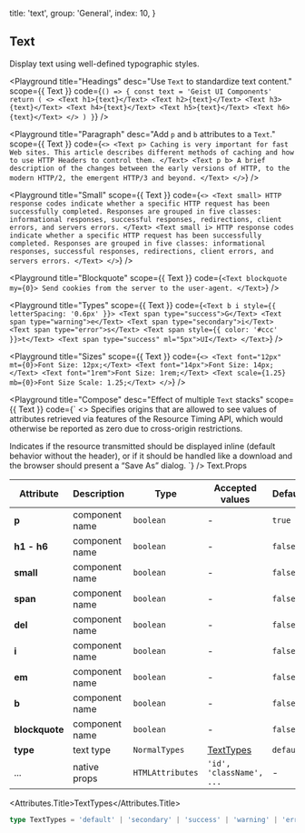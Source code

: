 
  title: 'text',
  group: 'General',
  index: 10,
}

## Text

Display text using well-defined typographic styles.

<Playground
  title="Headings"
  desc="Use `Text` to standardize text content."
  scope={{ Text }}
  code={`
() => {
  const text = 'Geist UI Components'
  return (
    <>
      <Text h1>{text}</Text>
      <Text h2>{text}</Text>
      <Text h3>{text}</Text>
      <Text h4>{text}</Text>
      <Text h5>{text}</Text>
      <Text h6>{text}</Text>
    </>
  )
}
`}
/>

<Playground
  title="Paragraph"
  desc="Add `p` and `b` attributes to a `Text`."
  scope={{ Text }}
  code={`
<>
  <Text p>
   Caching is very important for fast Web sites. This article describes different methods of caching and how to use HTTP Headers to control them.
  </Text>
  <Text p b>
   A brief description of the changes between the early versions of HTTP, to the modern HTTP/2, the emergent HTTP/3 and beyond.
  </Text>
</>
`}
/>

<Playground
  title="Small"
  scope={{ Text }}
  code={`
<>
  <Text small>
   HTTP response codes indicate whether a specific HTTP request has been successfully completed. Responses are grouped in five classes: informational responses, successful responses, redirections, client errors, and servers errors.
  </Text>
  <Text small i>
   HTTP response codes indicate whether a specific HTTP request has been successfully completed. Responses are grouped in five classes: informational responses, successful responses, redirections, client errors, and servers errors.
  </Text>
</>
`}
/>

<Playground
  title="Blockquote"
  scope={{ Text }}
  code={`
<Text blockquote my={0}>
  Send cookies from the server to the user-agent.
</Text>
`}
/>

<Playground
  title="Types"
  scope={{ Text }}
  code={`
<Text b i style={{ letterSpacing: '0.6px' }}>
  <Text span type="success">G</Text>
  <Text span type="warning">e</Text>
  <Text span type="secondary">i</Text>
  <Text span type="error">s</Text>
  <Text span style={{ color: '#ccc' }}>t</Text>
  <Text span type="success" ml="5px">UI</Text>
</Text>
`}
/>

<Playground
  title="Sizes"
  scope={{ Text }}
  code={`
<>
  <Text font="12px" mt={0}>Font Size: 12px;</Text>
  <Text font="14px">Font Size: 14px;</Text>
  <Text font="1rem">Font Size: 1rem;</Text>
  <Text scale={1.25} mb={0}>Font Size Scale: 1.25;</Text>
</>
`}
/>

<Playground
  title="Compose"
  desc="Effect of multiple `Text` stacks"
  scope={{ Text }}
  code={`
<>
  <Text p mt={0}>
   Specifies origins that are allowed to see values of attributes retrieved via features of the Resource Timing API, which would otherwise be reported as zero due to cross-origin restrictions.
  </Text>

  <Text mb={0}>
    <Text small del>Indicates if the resource transmitted should be displayed inline (default behavior without the header),</Text>
    <Text small b>or if it should be handled like a download and the browser should present a “Save As” dialog.</Text>
  </Text>
</>
`} />

<Attributes edit="/pages/en-us/components/text.mdx">
<Attributes.Title>Text.Props</Attributes.Title>

| Attribute      | Description    | Type             | Accepted values          | Default   |
| -------------- | -------------- | ---------------- | ------------------------ | --------- |
| **p**          | component name | `boolean`        | -                        | `true`    |
| **h1 - h6**    | component name | `boolean`        | -                        | `false`   |
| **small**      | component name | `boolean`        | -                        | `false`   |
| **span**       | component name | `boolean`        | -                        | `false`   |
| **del**        | component name | `boolean`        | -                        | `false`   |
| **i**          | component name | `boolean`        | -                        | `false`   |
| **em**         | component name | `boolean`        | -                        | `false`   |
| **b**          | component name | `boolean`        | -                        | `false`   |
| **blockquote** | component name | `boolean`        | -                        | `false`   |
| **type**       | text type      | `NormalTypes`    | [TextTypes](#texttypes)  | `default` |
| ...            | native props   | `HTMLAttributes` | `'id', 'className', ...` | -         |

<Attributes.Title>TextTypes</Attributes.Title>

```ts
type TextTypes = 'default' | 'secondary' | 'success' | 'warning' | 'error'
```

</Attributes>

